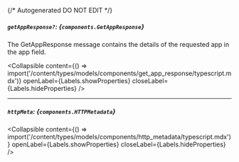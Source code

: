 {/* Autogenerated DO NOT EDIT  */}

##### `getAppResponse?`: *{`components.GetAppResponse`}*
The GetAppResponse message contains the details of the requested app in the app field.

<Collapsible content={() => import('/content/types/models/components/get_app_response/typescript.mdx')} openLabel={Labels.showProperties} closeLabel={Labels.hideProperties} />


---
##### `httpMeta`: *{`components.HTTPMetadata`}*

<Collapsible content={() => import('/content/types/models/components/http_metadata/typescript.mdx')} openLabel={Labels.showProperties} closeLabel={Labels.hideProperties} />



